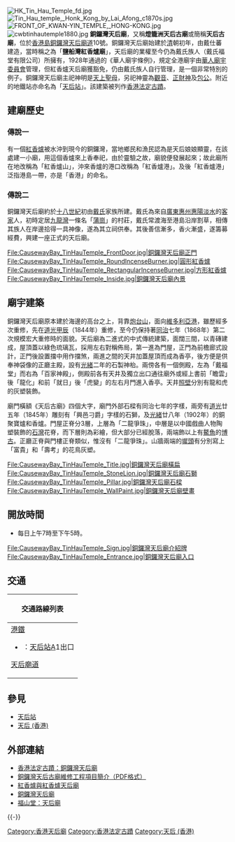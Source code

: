 {{coord|22.282419|114.192832|type:landmark_source:enwiki-googlemaplink|display=title}}

[[File:HK_Tin_Hau_Temple_fd.jpg|thumb]]
[[File:Tin_Hau_temple,_Honk_Kong_by_Lai_Afong_c1870s.jpg|thumb]]
[[File:FRONT_OF_KWAN-YIN_TEMPLE,_HONG-KONG.jpg|thumb]]
[[File:cwbtinhautemple1880.jpg|thumb]]
'''銅鑼灣天后廟'''，又稱'''燈籠洲天后古廟'''或簡稱'''天后古廟'''，位於[[香港島|香港島]][[銅鑼灣|銅鑼灣]][[天后廟道|天后廟道]]10號。銅鑼灣天后廟始建於[[清朝|清]]朝初年，由戴仕蕃建造，當時稱之為「'''鹽船灣紅香爐廟'''」，天后廟的業權至今仍為戴氏族人（戴氏福堂有限公司）所擁有，1928年通過的《華人廟宇條例》，規定全港廟宇由[[華人廟宇委員會|華人廟宇委員會]]管理，但紅香爐天后廟獲豁免，仍由戴氏族人自行管理，是一個非常特別的例子。銅鑼灣天后廟主祀神明是[[媽祖|天上聖母]]，另祀神靈為[[觀音|觀音]]、[[財神|正財神]]及[[包公|包公]]。附近的地鐵站亦命名為「[[天后站|天后站]]」。該建築被列作[[香港法定古蹟|香港法定古蹟]]。

== 建廟歷史 ==
=== 傳說一 ===
有一個[[紅香爐|紅香爐]]被水沖到現今的銅鑼灣，當地鄉民和漁民認為是天后娘娘顯靈，在該處建一小廟，用這個香爐來上香奉祀，由於靈驗之故，廟貌便發展起來；故此廟所在地改稱為「紅香爐山」，沖來香爐的港口改稱為「紅香爐港」。及後「紅香爐港」泛指港島一帶，亦是「香港」的命名。

=== 傳說二 ===
銅鑼灣天后廟約於[[十八世紀|十八世紀]]初由[[戴姓|戴氏]]家族所建。戴氏為來自[[廣東|廣東]][[惠州市|惠州]][[惠陽區|惠陽]][[淡水街道|淡水]]的[[客家|客家]]人，初時定居[[九龍灣|九龍灣]]一條名「[[蒲崗|蒲崗]]」的村莊，戴氏常渡海至港島沿岸割草，相傳其族人在岸邊拾得一具神像，遂為其立祠供奉。其後善信漸多，香火漸盛，遂籌募經費，興建一座正式的天后廟。
<gallery>
File:CausewayBay_TinHauTemple_FrontDoor.jpg|銅鑼灣天后廟正門
File:CausewayBay_TinHauTemple_RoundIncenseBurner.jpg|圓形紅香爐
File:CausewayBay_TinHauTemple_RectangularIncenseBurner.jpg|方形紅香爐
File:CausewayBay_TinHauTemple_Inside.jpg|銅鑼灣天后廟內景
</gallery>

== 廟宇建築 ==
銅鑼灣天后廟原本建於海邊的高台之上，背靠[[炮台山|炮台山]]，面向[[維多利亞港|維多利亞港]]，雖歷經多次重修，先在[[道光|道光]][[甲辰|甲辰]]（1844年）重修，至今仍保持著[[同治|同治]]七年（1868年）第二次規模宏大重修時的面貌。天后廟為二進式的中式傳統建築，面闊三間，以青磚建成，屋頂蓋以綠色琉璃瓦，採用左右對稱佈局，第一進為門屋，正門為前檐廊式設計，正門後設置擋中用作擋煞，兩進之間的天井加蓋屋頂而成為香亭，後方便是供奉神袋像的正廳主殿，設有[[光緒|光緒]]二年的石製神枱。兩傍各有一個側殿，左為「戴福堂」而右為「百家神殿」，側殿前各有天井及獨立出口通往廟外或經上書前「瞻雲」後「龍化」和前「就日」後「虎變」的左右月門進入香亭。天井[[照壁|照壁]]分別有龍和虎的灰塑裝飾。

廟門橫額《天后古廟》四個大字，廟門外部石樑有同治七年的字樣，兩旁有[[道光|道光]]廿五年（1845年）雕刻有「興邑刁爵」字樣的石獅，及[[光緒|光緒]]廿八年（1902年）的銅聚寶爐和香爐。門屋正脊分3層，上層為「二龍爭珠」，中層是以中國戲曲人物陶塑裝飾的[[石灣|石灣]]花脊，而下層則為彩繪，但大部分已經脫落，兩端飾以上有[[鳌|鰲魚]]的[[博古|博古]]。正廳正脊與門樓正脊類似，惟沒有「二龍爭珠」。山牆兩端的[[墀頭|墀頭]]有分別寫上「富貴」和「壽考」的花鳥灰塑。
<gallery>
File:CausewayBay_TinHauTemple_Title.jpg|銅鑼灣天后廟橫扁
File:CausewayBay_TinHauTemple_StoneLion.jpg|銅鑼灣天后廟石獅
File:CausewayBay_TinHauTemple_Pillar.jpg|銅鑼灣天后廟石樑
File:CausewayBay_TinHauTemple_WallPaint.jpg|銅鑼灣天后廟壁畫
</gallery>

== 開放時間 ==
* 每日上午7時至下午5時。
<gallery>
File:CausewayBay_TinHauTemple_Sign.jpg|銅鑼灣天后廟介紹牌
File:CausewayBay_TinHauTemple_Entrance.jpg|銅鑼灣天后廟入口
</gallery>

== 交通 ==
{| class="mw-collapsible mw-collapsed wikitable" style="background:white; margin: 0 auto; width: auto;" 
! 交通路線列表
|-
|
;[[港鐵|港鐵]]
*{{港鐵路線標誌|ISL}}：[[天后站|天后站]]A1出口
;[[天后廟道|天后廟道]]
{{港島巴士簡單列表|25}}
|}

== 參見 ==
*[[天后站|天后站]]
*[[天后_(香港)|天后 (香港)]]

== 外部連結 ==
{{commonscat|Tin Hau Temple, Causeway Bay}}
*[https://web.archive.org/web/20070104115708/http://www.lcsd.gov.hk/CE/Museum/Monument/b5/monuments_15.php 香港法定古蹟：銅鑼灣天后廟]
*[http://www.epd.gov.hk/eia/chi/register/profile/latest/cdir091.pdf#search=%22%E9%8A%85%E9%91%BC%E7%81%A3%E5%A4%A9%E5%90%8E%E5%BB%9F%22 銅鑼灣天后古廟維修工程項目簡介（PDF格式）]
*[https://web.archive.org/web/20060424152246/http://www.lcsd.gov.hk/CE/Museum/History/b5/pspecial_6.php 紅香爐與紅香爐天后廟]
*[http://www.discoverhongkong.com/taiwan/heritage/monuments/mo_hk_0002.jhtml 銅鑼灣天后廟]
*[http://www.fushantang.com/1005/e1002.html 福山堂：天后廟]

{{-}}
{{香港法定古蹟}}

[[Category:香港天后廟|Category:香港天后廟]]
[[Category:香港法定古蹟|Category:香港法定古蹟]]
[[Category:天后_(香港)|Category:天后 (香港)]]